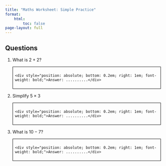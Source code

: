 ```yaml
---
title: "Maths Worksheet: Simple Practice"
format: 
    html:
        toc: false
page-layout: full
---
```


## Questions

<ol>

<li>
  What is $2 + 2$?

  <div style="border: 1px solid #000; height: 4em; padding: 0.5em; position: relative; margin: 1em 0;">
    <div style="position: absolute; bottom: 0.2em; right: 1em; font-weight: bold;">Answer: ..........</div>
  </div>
</li>

<li>
  Simplify $5 \times 3$

  <div style="border: 1px solid #000; height: 4em; padding: 0.5em; position: relative; margin: 1em 0;">
    <div style="position: absolute; bottom: 0.2em; right: 1em; font-weight: bold;">Answer: ..........</div>
  </div>
</li>

<li>
  What is $10 - 7$?

  <div style="border: 1px solid #000; height: 4em; padding: 0.5em; position: relative; margin: 1em 0;">
    <div style="position: absolute; bottom: 0.2em; right: 1em; font-weight: bold;">Answer: ..........</div>
  </div>
</li>

</ol>
